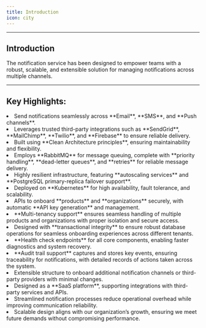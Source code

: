 ```yaml
---
title: Introduction
icon: city
---
```

---
Introduction
---
The notification service has been designed to empower teams with a robust, scalable, and extensible solution for managing notifications across multiple channels.

---
Key Highlights:
---

<CardGroup cols={1}>
            <Card title='Multi-Channel Notification Support' icon='bell'>
                <li>Send notifications seamlessly across **Email**, **SMS**, and **Push channels**. </li>
                <li>Leverages trusted third-party integrations such as **SendGrid**, **MailChimp**, **Twilio**, and **Firebase** to ensure reliable delivery. </li>
            </Card>
            <Card title='Scalable and Fault-Tolerant Architecture' icon='sitemap'>
                <li>Built using **Clean Architecture principles**, ensuring maintainability and flexibility. </li>
                <li>Employs **RabbitMQ** for message queuing, complete with **priority handling**, **dead-letter queues**, and **retries** for reliable message delivery. </li>
                <li>Highly resilient infrastructure, featuring **autoscaling services** and **PostgreSQL primary-replica failover support**. </li>
                <li>Deployed on **Kubernetes** for high availability, fault tolerance, and scalability. </li>
            </Card>
            <Card title='Comprehensive Onboarding Services and Multi-Tenancy Support' icon='person-snowboarding'>
                <li>APIs to onboard **products** and **organizations** securely, with automatic **API key generation** and management. </li>
                <li>**Multi-tenancy support** ensures seamless handling of multiple products and organizations with proper isolation and secure access. </li>
                <li>Designed with **transactional integrity** to ensure robust database operations for seamless onboarding experiences across different tenants. </li>
            </Card>
            <Card title='Enhanced Monitoring and Observability, and Audit Trails' icon='watchman-monitoring'>
                <li>**Health check endpoints** for all core components, enabling faster diagnostics and system recovery. </li>
                <li>**Audit trail support** captures and stores key events, ensuring traceability for notifications, with detailed records of actions taken across the system. </li>
            </Card>
            <Card title='Configurable and Extensible Design' icon='sparkles'>
                <li>Extensible structure to onboard additional notification channels or third-party providers with minimal changes. </li>
                <li>Designed as a **SaaS platform**, supporting integrations with third-party services and APIs. </li>
            </Card>
            <Card title='Business Value' icon='business-time'>
                <li>Streamlined notification processes reduce operational overhead while improving communication reliability. </li>
                <li>Scalable design aligns with our organization’s growth, ensuring we meet future demands without compromising performance. </li>
            </Card>
</CardGroup>